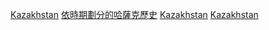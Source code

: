 {{Portal|Kazakhstan}}
[[Category:各國各年代|Kazakhstan]]
[[Category:依時期劃分的哈薩克歷史|]]
[[Category:各年代亞洲|Kazakhstan]]
[[Category:各年代歐洲|Kazakhstan]]